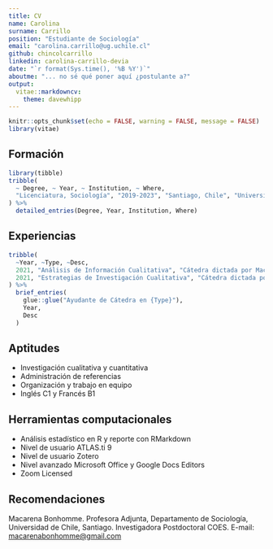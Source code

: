 ```yaml
---
title: CV
name: Carolina
surname: Carrillo
position: "Estudiante de Sociología"
email: "carolina.carrillo@ug.uchile.cl"
github: chincolcarrillo
linkedin: carolina-carrillo-devia
date: "`r format(Sys.time(), '%B %Y')`"
aboutme: "... no sé qué poner aquí ¿postulante a?"
output: 
  vitae::markdowncv:
    theme: davewhipp
---
```


```r
knitr::opts_chunk$set(echo = FALSE, warning = FALSE, message = FALSE)
library(vitae)
```

## Formación

```r
library(tibble)
tribble(
  ~ Degree, ~ Year, ~ Institution, ~ Where,
  "Licenciatura, Sociología", "2019-2023", "Santiago, Chile", "Universidad de Chile"
) %>% 
  detailed_entries(Degree, Year, Institution, Where)
```

## Experiencias

```r
tribble(
  ~Year, ~Type, ~Desc,
  2021, "Análisis de Información Cualitativa", "Cátedra dictada por Macarena Bonhomme",
  2021, "Estrategias de Investigación Cualitativa", "Cátedra dictada por Macarena Bonhomme"
) %>% 
  brief_entries(
    glue::glue("Ayudante de Cátedra en {Type}"),
    Year, 
    Desc
  )
```

## Aptitudes

 * Investigación cualitativa y cuantitativa 
 * Administración de referencias 
 * Organización y trabajo en equipo 
 * Inglés C1 y Francés B1 
 
## Herramientas computacionales

 * Análisis estadístico en R y reporte con RMarkdown
 * Nivel de usuario ATLAS.ti 9
 * Nivel de usuario Zotero
 * Nivel avanzado Microsoft Office y Google Docs Editors
 * Zoom Licensed

## Recomendaciones

Macarena Bonhomme. Profesora	 Adjunta,	 Departamento	 de	 Sociología,	 Universidad	 de Chile,	Santiago.	Investigadora	Postdoctoral COES.	E-mail:	<macarenabonhomme@gmail.com>

